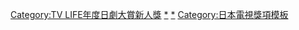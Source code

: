 {{Navbox
|name       = TV LIFE年度日劇大賞新人獎
|titlestyle = background:#E32636;color:white;
|title      = [[TV LIFE年度日劇大賞|{{white|TV LIFE年度日劇大賞}}]]{{white|新人獎}}
|bodystyle  = 
|groupstyle = width:70%:105px;background:#E32636;color:white;
|liststyle  = text-align:left;
| bodyclass =hlist
| state = {{{state|autocollapse}}}
| selected = {{{1|}}}
|group1     = 1990年代
|list1      = 
* 1992 {{link-ja|石田壹成|いしだ壱成}}
* 1993 從缺
* 1994 [[岸谷五朗]]
* 1995 [[竹野內豐]]
* 1996 [[松隆子]]
* 1997 [[鈴木杏]]
* 1998 [[深田恭子]]
* 1999 [[石井正則]]
|group2     = 2000年代
|list2      = 
* 2000 [[松本人志]]
* 2001 [[國仲涼子]]
* 2002 [[上戶彩]]
* 2003 [[米木拉]]
* 2004 [[美山加戀]]
* 2005 [[澤尻英龍華]]
* 2006 [[志田未來]]
* 2007 [[美波]]
* 2008 [[三浦春馬]]
* 2009 [[加藤清史郎]]
|group3     = 2010年代
|list3      = 
* 2010 [[蘆田愛菜]]
* 2011 [[鈴木福]]
* 2012 [[木村真那月]]
* 2013 [[能年玲奈]]
* 2014 [[洼田正孝]]
* 2015 [[廣瀨鈴]]
* 2016 [[小瀧望]]
* 2017 {{link-ja|布勞森智惠美|ブルゾンちえみ}}
* 2018 [[岡田健史]]
* 2019 [[橫濱流星]]
|group4     = 2020年代
|list4      = 
* 2020 {{link-ja|髙橋優斗}}
* 2021 [[高橋文哉]]
}}<includeonly>[[Category:TV LIFE年度日劇大賞新人獎]]</includeonly><noinclude>{{collapsible option}}
[[Category:TV LIFE年度日劇大賞|*]]
[[Category:TV LIFE年度日劇大賞新人獎|*]]
[[Category:日本電視獎項模板]]
</noinclude>